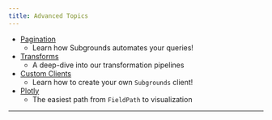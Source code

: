 ```yaml
---
title: Advanced Topics
---
```


* [Pagination](/advanced_topics/pagination/)
  * Learn how Subgrounds automates your queries!
* [Transforms](/advanced_topics/transforms/)
  * A deep-dive into our transformation pipelines
* [Custom Clients](/advanced_topics/custom_clients/)
  * Learn how to create your own `Subgrounds` client!
* [Plotly](/advanced_topics/contrib/plotly)
  * The easiest path from `FieldPath` to visualization

***
